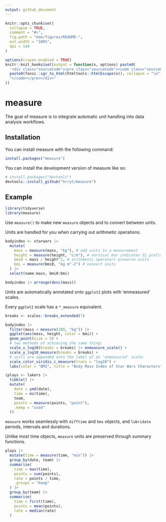 ```yaml
---
output: github_document
---
```


<!-- README.md is generated from README.Rmd. Please edit that file -->

```r
knitr::opts_chunk$set(
  collapse = TRUE,
  comment = "#>",
  fig.path = "man/figures/README-",
  out.width = "100%",
  dpi = 144
)

options(crayon.enabled = TRUE)
knitr::knit_hooks$set(output = function(x, options) paste0(
  '<div class="sourceCode"><pre class="sourceCode"><code class="sourceCode">',
  paste0(fansi::sgr_to_html(htmltools::htmlEscape(x)), collapse = "\n"),
  "</code></pre></div>"
))
```

# measure

<!-- badges: start -->
<!-- badges: end -->

The goal of measure is to integrate automatic unit handling into data analysis workflows.

## Installation

You can install measure with the following command:

``` r
install.packages("measure")
```

You can install the development version of measure like so:

``` r
# install.packages("devtools")
devtools::install_github("hrryt/measure")
```

## Example

```r
library(tidyverse)
library(measure)
```

Use `measure()` to make new `measure` objects and to convert between units.

Units are handled for you when carrying out arithmetic operations.

```r
bodyindex <- starwars |>
  mutate(
    mass = measure(mass, "kg"), # add units to a measurement
    height = measure(height, "c|m"), # vertical bar indicates SI prefix
    bmi0 = mass / height^2, # arithmetic operators preserve units
    bmi = measure(bmi0, "kg m^-2") # convert units
  ) |>
  select(name:mass, bmi0:bmi)

bodyindex |> arrange(desc(mass))
```

Units are automatically annotated onto `ggplot2` plots with 'enmeasured' scales.

Every `ggplot2` scale has a `*_measure` equivalent.

```r
breaks <- scales::breaks_extended(7)

bodyindex |>
  filter(mass < measure(200, "kg")) |>
  ggplot(aes(mass, height, color = bmi)) +
  geom_point(size = 5) +
  # two methods of achieving the same thing:
  scale_x_log10(breaks = breaks) |> enmeasure_scale() +
  scale_y_log10_measure(breaks = breaks) +
  # units are appended onto the label of an 'enmeasured' scale:
  scale_color_viridis_c_measure(trans = "log10") +
  labs(color = "BMI", title = "Body Mass Index of Star Wars Characters")
```

```r
(plays <- lakers |>
  tibble() |>
  mutate(
    date = ymd(date),
    time = ms(time),
    team,
    points = measure(points, "point"),
    .keep = "used"
  ))
```

`measure` works seamlessly with `difftime` and `hms` objects, and
`lubridate` periods, intervals and durations.

Unlike most time objects, `measure` units are preserved through summary functions.

```r
plays |>
  mutate(time = measure(time, "min")) |>
  group_by(date, team) |>
  summarise(
    time = max(time),
    points = sum(points),
    rate = points / time,
    .groups = "keep"
  ) |>
  group_by(team) |>
  summarise(
    time = first(time),
    points = mean(points),
    rate = median(rate)
  )
```
